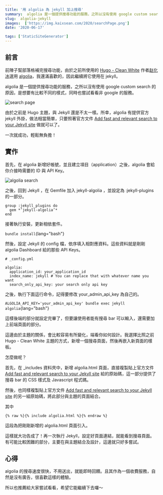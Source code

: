 ```yaml
---
title: '用 algolia 為 jekyll 加上搜尋'
summary:  algolia 是一個提供搜尋功能的服務，之所以沒有使用 google custom search 的原因，是想要有比較不同的樣式，同時也嘗試看看非 google 的服務。
slug:  algolia-jekyll
images:  ['https://img.kaixsean.com/2020/searchPage.png']
date: '2020-06-17'

tags: ['StaticSiteGenerator']
--- 
```


## 前言
前陣子幫部落格補完搜尋功能，由於之前所使用的 [Hugo - Clean White](https://themes.gohugo.io/hugo-theme-cleanwhite/) 作者[赵化冰](https://zhaohuabing.com/)選用 [algolia](https://www.algolia.com/)，我還滿喜歡的，因此繼續將它使用在 jekyll。

algolia 是一個提供搜尋功能的服務，之所以沒有使用 google custom search 的原因，是想要有比較不同的樣式，同時也嘗試看看非 google 的服務。

![search page](https://img.kaixsean.com/2020/searchPage.png)

由於之前是 Hugo 主題，與 Jekyll 還是不太一樣。所幸，algolia 有提供官方 jekyll 外掛，做法相當簡單，只要照著官方文件 [Add fast and relevant search to your Jekyll site](https://community.algolia.com/jekyll-algolia/getting-started.html) 做就可以了。

一次就成功，輕鬆無負擔！

## 實作
首先，在 algolia 新增好帳號，並且建立項目（application）之後，algolia 會給你介接時需要的 ID 與 API Key。

![algolia search](https://img.kaixsean.com/2020/algolia.png)

之後，回到 Jekyll ，在 Gemfile 加入 jekyll-algolia ，並設定為 :jekyll-plugins 的一部分。

```
group :jekyll_plugins do
  gem *’jekyll-algolia’*
end
```

接著執行安裝，更新相依套件。

`bundle install`{lang="bash"}

然後，設定 Jekyll 的 config 檔，依序填入相對應資料。這些資料就是剛剛 algolia Dashboard 給的那些 API Keys。

```
# _config.yml

algolia:
  application_id: your_application_id
  index_name: jekyll # You can replace that with whatever name you want
  search_only_api_key: your search only api key
```

之後，執行下面這行命令，記得要修改 your_admin_api_key 為自己的。

`ALGOLIA_API_KEY='your_admin_api_key' bundle exec jekyll algolia`{lang="bash"}

這樣後端的部分就設定完畢了，但要讓使用者能有搜尋 bar 可以輸入，還需要加上前端頁面的部分。

這邊由於主題的關係，會比較容易有所變化，端看你如何設計。我選擇比照之前 Hugo - Clean White 主題的方式，新增一個搜尋頁面，然後再嵌入新頁面的樣板。

怎麼做呢？

首先，在 _includes 資料夾中，新增 algolia.html 頁面，直接複製貼上官方文件 [Add fast and relevant search to your Jekyll site](https://community.algolia.com/jekyll-algolia/blog.html#final-code) 給的原始碼，這一部分提供了搜尋 bar 的 CSS 樣式及 Javascript 程式碼。

然後，也同樣複製貼上官方文件 [Add fast and relevant search to your Jekyll site](https://community.algolia.com/jekyll-algolia/blog.html#extending-the-theme) 的另一組原始碼，將此部分與主題的頁面結合。

其中

```
{% raw %}{% include algolia.html %}{% endraw %}
```
這段為把剛剛新增的 algolia.html 頁面引入。

這樣就大功告成了！再一次執行 Jekyll，設定好頁面連結，就能看到搜尋頁面。有可能比較困難的部分，主要在與主題結合及設計，這邊就只好多嘗試。

## 心得
algolia 的搜尋速度很快，不用送出，就能即時回饋。且其作為一個收費服務，自然是沒有廣告，很喜歡這樣的體驗。

所以也推薦給大家嘗試看看，希望它能繼續下去囉～